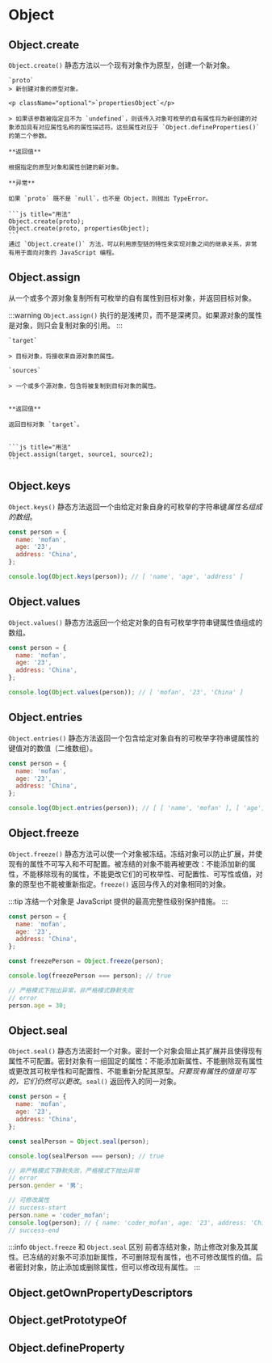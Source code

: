 
# Object

## Object.create

`Object.create()` 静态方法以一个现有对象作为原型，创建一个新对象。

<Tabs>
  <TabItem value="语法">

    `proto`
    > 新创建对象的原型对象。

    <p className="optional">`propertiesObject`</p>

    > 如果该参数被指定且不为 `undefined`，则该传入对象可枚举的自有属性将为新创建的对象添加具有对应属性名称的属性描述符。这些属性对应于 `Object.defineProperties()` 的第二个参数。

    **返回值**

    根据指定的原型对象和属性创建的新对象。

    **异常**

    如果 `proto` 既不是 `null`，也不是 Object，则抛出 TypeError。

    ```js title="用法"
    Object.create(proto);
    Object.create(proto, propertiesObject);
    ```
    通过 `Object.create()` 方法，可以利用原型链的特性来实现对象之间的继承关系，非常有用于面向对象的 JavaScript 编程。

  </TabItem>

  <TabItem value="示例">
    <CodeDemo filePath="/api/object/create.txt"/>
    <CodeDemo filePath="/api/object/create2.txt" title="建立原型链的继承关系"/>
  </TabItem>
</Tabs>

## Object.assign

从一个或多个源对象复制所有可枚举的自有属性到目标对象，并返回目标对象。

:::warning
`Object.assign()` 执行的是浅拷贝，而不是深拷贝。如果源对象的属性是对象，则只会复制对象的引用。
:::

<Tabs>
  <TabItem value="语法">

    `target`

    > 目标对象，将接收来自源对象的属性。

    `sources`

    > 一个或多个源对象，包含将被复制到目标对象的属性。


    **返回值**

    返回目标对象 `target`。


    ```js title="用法"
    Object.assign(target, source1, source2);
    ```

  </TabItem>

  <TabItem value="示例">
    <CodeDemo filePath="/api/object/assign.txt"/>
    <CodeDemo filePath="/api/object/assign2.txt" title="克隆对象"/>
  </TabItem>
</Tabs>

## Object.keys

`Object.keys()` 静态方法返回一个由给定对象自身的可枚举的字符串键*属性名组成的数组*。

```js title="示例"
const person = {
  name: 'mofan',
  age: '23',
  address: 'China',
};

console.log(Object.keys(person)); // [ 'name', 'age', 'address' ]
```

## Object.values

`Object.values()` 静态方法返回一个给定对象的自有可枚举字符串键属性值组成的数组。

```js title="示例"
const person = {
  name: 'mofan',
  age: '23',
  address: 'China',
};

console.log(Object.values(person)); // [ 'mofan', '23', 'China' ]
```

## Object.entries

`Object.entries()` 静态方法返回一个包含给定对象自有的可枚举字符串键属性的键值对的数值（二维数组）。

```js title="示例"
const person = {
  name: 'mofan',
  age: '23',
  address: 'China',
};

console.log(Object.entries(person)); // [ [ 'name', 'mofan' ], [ 'age', '23' ], [ 'address', 'China' ] ]
```

## Object.freeze

`Object.freeze()` 静态方法可以使一个对象被冻结。冻结对象可以防止扩展，并使现有的属性不可写入和不可配置。被冻结的对象不能再被更改：不能添加新的属性，不能移除现有的属性，不能更改它们的可枚举性、可配置性、可写性或值，对象的原型也不能被重新指定。`freeze()` 返回与传入的对象相同的对象。

:::tip
冻结一个对象是 JavaScript 提供的最高完整性级别保护措施。
:::

```js title="示例"
const person = {
  name: 'mofan',
  age: '23',
  address: 'China',
};

const freezePerson = Object.freeze(person);

console.log(freezePerson === person); // true

// 严格模式下抛出异常，非严格模式静默失败
// error
person.age = 30;
```

## Object.seal

`Object.seal()` 静态方法密封一个对象。密封一个对象会阻止其扩展并且使得现有属性不可配置。密封对象有一组固定的属性：不能添加新属性、不能删除现有属性或更改其可枚举性和可配置性、不能重新分配其原型。_只要现有属性的值是可写的，它们仍然可以更改_。`seal()` 返回传入的同一对象。

```js title="示例"
const person = {
  name: 'mofan',
  age: '23',
  address: 'China',
};

const sealPerson = Object.seal(person);

console.log(sealPerson === person); // true

// 非严格模式下静默失败，严格模式下抛出异常
// error
person.gender = '男';

// 可修改属性
// success-start
person.name = 'coder_mofan';
console.log(person); // { name: 'coder_mofan', age: '23', address: 'China' }
// success-end
```

:::info `Object.freeze` 和 `Object.seal` 区别
前者冻结对象，防止修改对象及其属性。已冻结的对象不可添加新属性，不可删除现有属性，也不可修改属性的值。后者密封对象，防止添加或删除属性，但可以修改现有属性。
:::

## Object.getOwnPropertyDescriptors

## Object.getPrototypeOf

## Object.defineProperty
